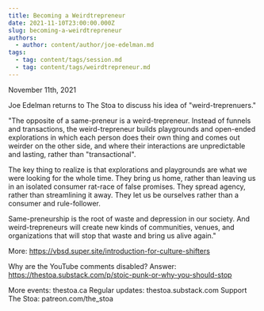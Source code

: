 ```yaml
---
title: Becoming a Weirdtrepreneur
date: 2021-11-10T23:00:00.000Z
slug: becoming-a-weirdtrepreneur
authors:
  - author: content/author/joe-edelman.md
tags:
  - tag: content/tags/session.md
  - tag: content/tags/weirdtrepreneur.md
---
```


November 11th, 2021

Joe Edelman returns to The Stoa to discuss his idea of "weird-treprenuers."

"The opposite of a same-preneur is a weird-trepreneur. Instead of funnels and transactions, the weird-trepreneur builds playgrounds and open-ended explorations in which each person does their own thing and comes out weirder on the other side, and where their interactions are unpredictable and lasting, rather than "transactional".

The key thing to realize is that explorations and playgrounds are what we were looking for the whole time. They bring us home, rather than leaving us in an isolated consumer rat-race of false promises. They spread agency, rather than streamlining it away. They let us be ourselves rather than a consumer and rule-follower.

Same-preneurship is the root of waste and depression in our society. And weird-trepreneurs will create new kinds of communities, venues, and organizations that will stop that waste and bring us alive again."

More: https://vbsd.super.site/introduction-for-culture-shifters

Why are the YouTube comments disabled? Answer: https://thestoa.substack.com/p/stoic-punk-or-why-you-should-stop

More events: thestoa.ca
Regular updates: thestoa.substack.com
Support The Stoa: patreon.com/the_stoa
